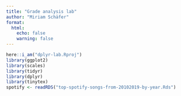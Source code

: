 ```yaml
---
title: "Grade analysis lab"
author: "Miriam Schäfer"
format: 
  html:
    echo: false 
    warning: false
---
```


```r
here::i_am("dplyr-lab.Rproj")
library(ggplot2)
library(scales)
library(tidyr)
library(dplyr) 
library(tinytex)
spotify <- readRDS("top-spotify-songs-from-20102019-by-year.Rds")
```
